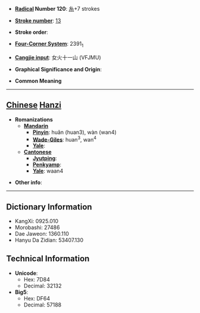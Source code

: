 * '''[[Wiktionary:Chinese radical index| Radical]] Number 120''': [[Wiktionary:Chinese radical index 糸|糸]]+7 strokes

* '''[[Wiktionary:Chinese total strokes index|Stroke number]]''': [[Wiktionary:Chinese total strokes index 13|13]]

* '''Stroke order''': 

* '''[[Wiktionary:Chinese four corner index|Four-Corner System]]''': 2391<sub>1</sub>

* '''[[Wiktionary:Chinese Cangjie index|Cangjie input]]''': 女火十一山 (VFJMU)

* '''Graphical Significance and Origin''': 

* '''Common Meaning'''

----

== [[Chinese]] [[Hanzi]] ==

* '''Romanizations'''
** '''[[Mandarin]]'''
*** '''[[Pinyin]]''': huǎn (huan3), wàn (wan4)
*** '''[[Wade-Giles]]''': huan<sup>3</sup>, wan<sup>4</sup>
*** '''[[Yale]]''': 
** '''[[Cantonese]]'''
*** '''[[Jyutping]]''':
*** '''[[Penkyamp]]''': 
*** '''[[Yale]]''': waan4

* '''Other info''': 

----

== Dictionary Information ==

* KangXi: 0925.010
* Morobashi: 27486
* Dae Jaweon: 1360.110
* Hanyu Da Zidian: 53407.130

== Technical Information ==

* '''Unicode''':
** Hex: 7D84
** Decimal: 32132
* '''Big5''':
** Hex: DF64
** Decimal: 57188